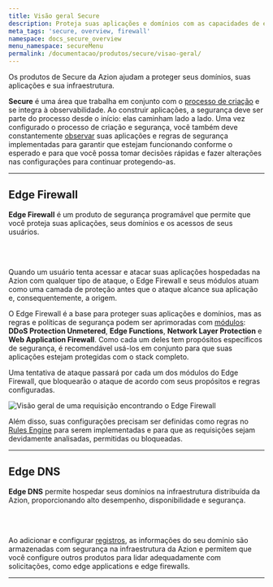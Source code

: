 ```yaml
---
title: Visão geral Secure
description: Proteja suas aplicações e domínios com as capacidades de edge computing.
meta_tags: 'secure, overview, firewall'
namespace: docs_secure_overview
menu_namespace: secureMenu
permalink: /documentacao/produtos/secure/visao-geral/
---
```



Os produtos de Secure da Azion ajudam a proteger seus domínios, suas aplicações e sua infraestrutura.

**Secure** é uma área que trabalha em conjunto com o [processo de criação](/pt-br/documentacao/produtos/guias/build/visao-geral/) e se integra à observabilidade. Ao construir aplicações, a segurança deve ser parte do processo desde o início: elas caminham lado a lado. Uma vez configurado o processo de criação e segurança, você também deve constantemente [observar](/pt-br/documentacao/produtos/observe/) suas aplicações e regras de segurança implementadas para garantir que estejam funcionando conforme o esperado e para que você possa tomar decisões rápidas e fazer alterações nas configurações para continuar protegendo-as.

---

## Edge Firewall

**Edge Firewall** é um produto de segurança programável que permite que você proteja suas aplicações, seus domínios e os acessos de seus usuários.

<LinkButton link="/pt-br/documentacao/produtos/edge-firewall/" severity="secondary" label="saiba mais sobre Edge Firewall" /> <br></br>

<LinkButton link="/pt-br/documentacao/produtos/guias/secure/edge-firewall-definir-main-settings/" severity="secondary" label="consulte o guia de configurações principais do Edge Firewall" />

Quando um usuário tenta acessar e atacar suas aplicações hospedadas na Azion com qualquer tipo de ataque, o Edge Firewall e seus módulos atuam como uma camada de proteção antes que o ataque alcance sua aplicação e, consequentemente, a origem.

O Edge Firewall é a base para proteger suas aplicações e domínios, mas as regras e políticas de segurança podem ser aprimoradas com [módulos](/pt-br/documentacao/produtos/guias/secure/edge-firewall-definir-main-settings/#modulos): **DDoS Protection Unmetered**, **Edge Functions**, **Network Layer Protection** e **Web Application Firewall**. Como cada um deles tem propósitos específicos de segurança, é recomendável usá-los em conjunto para que suas aplicações estejam protegidas com o stack completo.

Uma tentativa de ataque passará por cada um dos módulos do Edge Firewall, que bloquearão o ataque de acordo com seus propósitos e regras configuradas.

![Visão geral de uma requisição encontrando o Edge Firewall](/assets/docs/images/uploads/edge-firewall-overview.png)

Além disso, suas configurações precisam ser definidas como regras no [Rules Engine](/pt-br/documentacao/produtos/secure/edge-firewall/rules-engine/) para serem implementadas e para que as requisições sejam devidamente analisadas, permitidas ou bloqueadas.

<LinkButton link="/pt-br/documentacao/produtos/guias/secure/trabalhar-com-rules-engine/" severity="secondary" label="saiba mais sobre Rules Engine para o Edge Firewall" />

---

## Edge DNS

**Edge DNS** permite hospedar seus domínios na infraestrutura distribuída da Azion, proporcionando alto desempenho, disponibilidade e segurança.

<LinkButton link="/pt-br/documentacao/produtos/secure/edge-dns/" severity="secondary" label="saiba mais sobre Edge DNS" /> <br></br>

<LinkButton link="/pt-br/documentacao/produtos/guias/secure/edge-dns-definir-main-settings/" severity="secondary" label="consulte o guia de configurações principais do Edge DNS" />

Ao adicionar e configurar [registros](/pt-br/documentacao/produtos/guias/secure/adicionar-registros/), as informações do seu domínio são armazenadas com segurança na infraestrutura da Azion e permitem que você configure outros produtos para lidar adequadamente com solicitações, como edge applications e edge firewalls.

---


